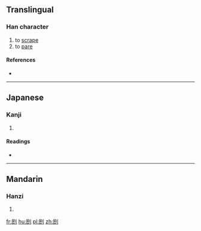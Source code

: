 ==Translingual==

===Han character===
{{Han char|rn=18|rad=刀|as=05|sn=7|four=72700|canj=RPLN|ids=⿰民刂}}

# to [[scrape]]
# to [[pare]]

====References====
* {{Han ref|kx=0138.060|dkj=01918|dj=0311.070|hdz=10331.070|uh=5221|ud=21025|bh=CA6E|bd=51822}}

----

==Japanese==

===Kanji===
{{ja-kanji|grade=|rs=刀05}}

# {{defn|lang=ja|sort=刀05}}

====Readings====
* {{ja-readings|on=[[びん]] (bin), [[みん]] (min)|kun=[[けずる]] (kezuru)}}

----

==Mandarin==

===Hanzi===
{{cmn-hanzi|pin=[[mǐn]] ([[min3]])|wg=min<sup>3</sup>}}

# {{defn|lang=cmn|sort=刀05}}

[[fr:刡]]
[[hu:刡]]
[[pl:刡]]
[[zh:刡]]